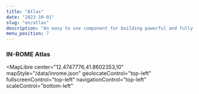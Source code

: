 ```yaml
---
title: "Atlas"
date: "2023-10-01"
slug: "en/atlas"
description: "An easy to use component for building powerful and fully customizable maps"
menu_position: 7
---
```



### IN-ROME Atlas

<MapLibre
  center="12.4747776,41.8602353,10"
  mapStyle="/data/inrome.json"
  geolocateControl="top-left"
  fullscreenControl="top-left"
  navigationControl="top-left"
  scaleControl="bottom-left"
></MapLibre>
